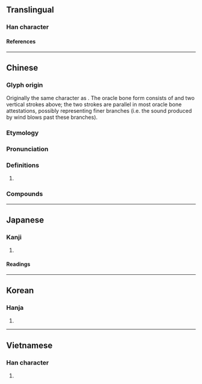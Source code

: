 {{character info/new}}
==Translingual==

===Han character===
{{Han char|rn=12|rad=八|as=02|sn=4|four=80207|canj=CMVS|ids=⿱八丂}}

====References====
{{Han ref|kx=0127.030|dkj=01455|dj=0283.020|hdz=10241.060|uh=516E}}

----

==Chinese==
{{zh-forms}}

===Glyph origin===
{{Han etym}}
Originally the same character as {{och-l|乎}}. The oracle bone form consists of {{zh-l|*丂|fork in a tree}} and two vertical strokes above; the two strokes are parallel in most oracle bone attestations, possibly representing finer branches (i.e. the sound produced by wind blows past these branches).

===Etymology===
{{rfe|zh}}

===Pronunciation===
{{zh-pron
|m=xī
|c=hai4
|h=pfs=
|md=
|mn=ê/hê
|mn_note=ê - vernacular; hê - literary
|w=
|mc=y
|oc=y
|cat=part
}}

===Definitions===
{{zh-hanzi}}

# {{lb|zh|literary}} {{n-g|Sentence-final [[exclamatory]] particle.}}
#: {{zh-x|@^子.^夏 問 曰：「『巧笑 倩 兮，美目 盼 兮，素 以為{wéi} 絢 兮。』何謂 也？」|Zi Xia asked, saying, "What is the meaning of the passage - 'The pretty dimples of her artful smile! The well-defined black and white of her eye! The plain ground for the colors?'"|ref=Analects}}

===Compounds===
{{zh-der|伯兮|巧笑倩兮|慘兮兮|歸去來兮|神經兮兮|簡兮|蘀兮|兮兮|髒兮兮|兮晡}}

----

==Japanese==

===Kanji===
{{ja-kanji|grade=|rs=八02}}

# {{rfdef|ja|sort=八02}}

====Readings====
{{ja-readings
|on=けい
|kun=の
}}

----

==Korean==

===Hanja===
{{ko-hanja|혜}}

# {{rfdef|ko|sort=八02}}

----

==Vietnamese==

===Han character===
{{vi-readings|rs=八02|reading=hề}}

# {{rfdef|vi|sort=八02}}

{{cln|vi|Han tu}}